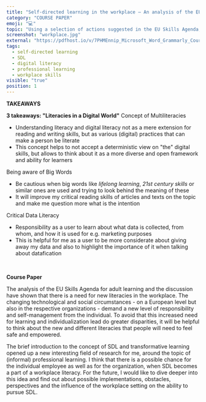 ```yaml
---
title: "Self-directed learning in the workplace – An analysis of the EU Skills Agenda for adult education"
category: "COURSE PAPER"
emoji: "💻"
topic: "Using a selection of actions suggested in the EU Skills Agenda, this paper attempts to find out in how far self-directed learning can be considered a new literacy in the workplace for EU citizens"
screenshot: "workplace.jpg"
external: "https://pdfhost.io/v/7PHMEnnip_Microsoft_Word_Grammarly_Course_Paper_Draft_PDA_676_Elskeediteddocx.pdf"
tags:
  - self-directed learning
  - SDL
  - digital literacy
  - professional learning
  - workplace skills
visible: "true"
position: 1
---
```


**TAKEAWAYS**

**3 takeaways: "Literacies in a Digital World"**
<Underlining color={Theme.colors.secondary} hoverColor={Theme.colors.secondary}>Concept of Multiliteracies</Underlining>

- Understanding literacy and digital literacy not as a mere extension for reading and writing skills, but as various (digital) practices that can make a person be literate
- This concept helps to not accept a deterministic view on "the" digital skills, but allows to think about it as a more diverse and open framework and ability for learners

<Underlining color={Theme.colors.secondary} hoverColor={Theme.colors.secondary}>Being aware of Big Words</Underlining>

- Be cautious when big words like *lifelong learning*, *21st century skills* or similar ones are used and trying to look behind the meaning of these
- It will improve my critical reading skills of articles and texts on the topic and make me question more what is the intention

<Underlining color={Theme.colors.secondary} hoverColor={Theme.colors.secondary}>Critical Data Literacy</Underlining>

- Responsibility as a user to learn about what data is collected, from whom, and how it is used for e.g. marketing purposes
- This is helpful for me as a user to be more considerate about giving away my data and also to highlight the importance of it when talking about datafication

<br/>

**Course Paper**

The analysis of the EU Skills Agenda for adult learning and the discussion have shown that there is <Underlining color={Theme.colors.secondary} hoverColor={Theme.colors.secondary}>a need for new literacies in the workplace</Underlining>. The changing technological and social circumstances - on a European level but also in the respective organizations - demand a new level of responsibility and self-management from the individual. To avoid that this increased need for learning and individualization lead do greater disparities, it will be helpful to think about the new and different literacies that people will need to feel safe and empowered.

The brief introduction to the concept of SDL and transformative learning opened up a new interesting field of research for me, around the topic of (informal) professional learning. I think that there is <Underlining color={Theme.colors.secondary} hoverColor={Theme.colors.secondary}>a possible chance for the individual employee as well as for the organization</Underlining>, when SDL becomes a part of a workplace literacy. For the future, I would like to dive deeper into this idea and find out about possible implementations, obstacles, perspectives and the influence of the workplace setting on the ability to pursue SDL.